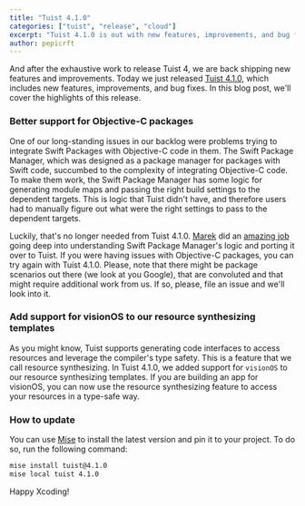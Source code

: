 ```yaml
---
title: "Tuist 4.1.0"
categories: ["tuist", "release", "cloud"]
excerpt: "Tuist 4.1.0 is out with new features, improvements, and bug fixes. In this blog post, we'll cover the highlights of this release."
author: pepicrft
---
```


And after the exhaustive work to release Tuist 4, we are back shipping new features and improvements. Today we just released [Tuist 4.1.0](https://github.com/tuist/tuist/releases/tag/4.1.0), which includes new features, improvements, and bug fixes. In this blog post, we'll cover the highlights of this release.

### Better support for Objective-C packages

One of our long-standing issues in our backlog were problems trying to integrate Swift Packages with Objective-C code in them. The Swift Package Manager, which was designed as a package manager for packages with Swift code, succumbed to the complexity of integrating Objective-C code. To make them work, the Swift Package Manager has some logic for generating module maps and passing the right build settings to the dependent targets. This is logic that Tuist didn't have, and therefore users had to manually figure out what were the right settings to pass to the dependent targets.

Luckily, that's no longer needed from Tuist 4.1.0. [Marek](https://github.com/fortmarek) did an [amazing job](https://github.com/tuist/tuist/pull/5887) going deep into understanding Swift Package Manager's logic and porting it over to Tuist. If you were having issues with Objective-C packages, you can try again with Tuist 4.1.0. Please, note that there might be package scenarios out there (we look at you Google), that are convoluted and that might require additional work from us. If so, please, file an issue and we'll look into it.

### Add support for visionOS to our resource synthesizing templates

As you might know, Tuist supports generating code interfaces to access resources and leverage the compiler's type safety. This is a feature that we call resource synthesizing. In Tuist 4.1.0, we added support for `visionOS` to our resource synthesizing templates. If you are building an app for visionOS, you can now use the resource synthesizing feature to access your resources in a type-safe way.

### How to update

You can use [Mise](https://mise.jdx.dev/) to install the latest version and pin it to your project. To do so, run the following command:

```bash
mise install tuist@4.1.0
mise local tuist 4.1.0
```

Happy Xcoding!

